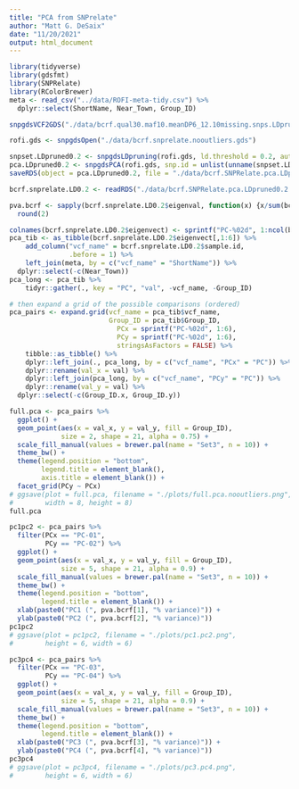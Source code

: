 ```yaml
---
title: "PCA from SNPrelate"
author: "Matt G. DeSaix"
date: "11/20/2021"
output: html_document
---
```





```r
library(tidyverse)
library(gdsfmt)
library(SNPRelate)
library(RColorBrewer)
meta <- read_csv("../data/ROFI-meta-tidy.csv") %>%
  dplyr::select(ShortName, Near_Town, Group_ID)
```


```r
snpgdsVCF2GDS("./data/bcrf.qual30.maf10.meanDP6_12.10missing.snps.LDpruned0.2.norelate.nooutliers.vcf.gz", "./data/bcrf.snprelate.nooutliers.gds", method = "biallelic.only")

rofi.gds <- snpgdsOpen("./data/bcrf.snprelate.nooutliers.gds")

snpset.LDpruned0.2 <- snpgdsLDpruning(rofi.gds, ld.threshold = 0.2, autosome.only = F)
pca.LDpruned0.2 <- snpgdsPCA(rofi.gds, snp.id = unlist(unname(snpset.LDpruned0.2)), autosome.only = F)
saveRDS(object = pca.LDpruned0.2, file = "./data/bcrf.SNPRelate.pca.LDpruned0.2.nooutliers.RDS")
```


```r
bcrf.snprelate.LD0.2 <- readRDS("./data/bcrf.SNPRelate.pca.LDpruned0.2.nooutliers.RDS")

pva.bcrf <- sapply(bcrf.snprelate.LD0.2$eigenval, function(x) {x/sum(bcrf.snprelate.LD0.2$eigenval, na.rm = T)*100}) %>%
  round(2)

colnames(bcrf.snprelate.LD0.2$eigenvect) <- sprintf("PC-%02d", 1:ncol(bcrf.snprelate.LD0.2$eigenvect))
pca_tib <- as_tibble(bcrf.snprelate.LD0.2$eigenvect[,1:6]) %>%
    add_column("vcf_name" = bcrf.snprelate.LD0.2$sample.id,
               .before = 1) %>%
    left_join(meta, by = c("vcf_name" = "ShortName")) %>%
  dplyr::select(-c(Near_Town))
pca_long <- pca_tib %>%
    tidyr::gather(., key = "PC", "val", -vcf_name, -Group_ID)

# then expand a grid of the possible comparisons (ordered)
pca_pairs <- expand.grid(vcf_name = pca_tib$vcf_name,
                         Group_ID = pca_tib$Group_ID,
                           PCx = sprintf("PC-%02d", 1:6),
                           PCy = sprintf("PC-%02d", 1:6),
                           stringsAsFactors = FALSE) %>%
    tibble::as_tibble() %>%
    dplyr::left_join(., pca_long, by = c("vcf_name", "PCx" = "PC")) %>%
    dplyr::rename(val_x = val) %>%
    dplyr::left_join(pca_long, by = c("vcf_name", "PCy" = "PC")) %>%
    dplyr::rename(val_y = val) %>%
  dplyr::select(-c(Group_ID.x, Group_ID.y))

full.pca <- pca_pairs %>%
  ggplot() +
  geom_point(aes(x = val_x, y = val_y, fill = Group_ID),
             size = 2, shape = 21, alpha = 0.75) +
  scale_fill_manual(values = brewer.pal(name = "Set3", n = 10)) +
  theme_bw() +
  theme(legend.position = "bottom",
        legend.title = element_blank(),
        axis.title = element_blank()) +
  facet_grid(PCy ~ PCx)
# ggsave(plot = full.pca, filename = "./plots/full.pca.nooutliers.png",
#        width = 8, height = 8)
full.pca
```

```r
pc1pc2 <- pca_pairs %>%
  filter(PCx == "PC-01",
         PCy == "PC-02") %>%
  ggplot() +
  geom_point(aes(x = val_x, y = val_y, fill = Group_ID),
             size = 5, shape = 21, alpha = 0.9) +
  scale_fill_manual(values = brewer.pal(name = "Set3", n = 10)) +
  theme_bw() +
  theme(legend.position = "bottom",
        legend.title = element_blank()) +
  xlab(paste0("PC1 (", pva.bcrf[1], "% variance)")) +
  ylab(paste0("PC2 (", pva.bcrf[2], "% variance)"))
pc1pc2
# ggsave(plot = pc1pc2, filename = "./plots/pc1.pc2.png",
#        height = 6, width = 6)
```


```r
pc3pc4 <- pca_pairs %>%
  filter(PCx == "PC-03",
         PCy == "PC-04") %>%
  ggplot() +
  geom_point(aes(x = val_x, y = val_y, fill = Group_ID),
             size = 5, shape = 21, alpha = 0.9) +
  scale_fill_manual(values = brewer.pal(name = "Set3", n = 10)) +
  theme_bw() +
  theme(legend.position = "bottom",
        legend.title = element_blank()) +
  xlab(paste0("PC3 (", pva.bcrf[3], "% variance)")) +
  ylab(paste0("PC4 (", pva.bcrf[4], "% variance)"))
pc3pc4
# ggsave(plot = pc3pc4, filename = "./plots/pc3.pc4.png",
#        height = 6, width = 6)
```